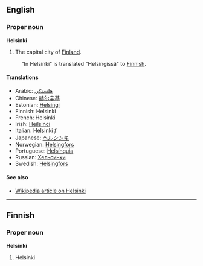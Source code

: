 ==English==
===Proper noun===
'''Helsinki'''

#The capital city of [[Finland]].

:"In Helsinki" is translated "Helsingissä" to [[Finnish]].

====Translations====
*Arabic: [[هلسنكي]]
*Chinese: [[赫尔辛基]]
*Estonian: [[Helsingi]]
*Finnish: Helsinki
*French: Helsinki
*Irish: [[Heilsincí]]
*Italian: Helsinki ''f''
*Japanese: [[ヘルシンキ]]
*Norwegian: [[Helsingfors]]
*Portuguese: [[Helsínquia]]
*Russian: [[Хельсинки]]
*Swedish: [[Helsingfors]]

====See also====

*[[w:Helsinki|Wikipedia article on Helsinki]]

----

==Finnish==
===Proper noun===
'''Helsinki'''

# Helsinki